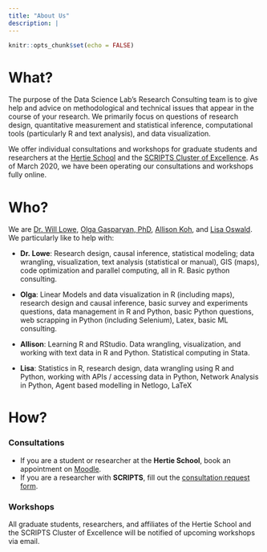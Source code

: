 ```yaml
---
title: "About Us"
description: |
---
```


```r
knitr::opts_chunk$set(echo = FALSE)
```

# What? 

The purpose of the Data Science Lab's Research Consulting team is to give help and advice on methodological and technical issues that appear in the course of your research. We primarily focus on questions of research design, quantitative measurement and statistical inference, computational tools (particularly R and text analysis), and data visualization. 

We offer individual consultations and workshops for graduate students and researchers at the [Hertie School](https://www.hertie-school.org/en/) and the [SCRIPTS Cluster of Excellence](https://www.scripts-berlin.eu/). As of March 2020, we have been operating our consultations and workshops fully online. 

# Who? 

We are [Dr. Will Lowe](mailto:lowe@hertie-school.org), [Olga Gasparyan, PhD](mailto:o.gasparyan@hertie-school.org), [Allison Koh](mailto:koh@hertie-school.org), and [Lisa Oswald](mailto:l.oswald@phd.hertie-school.org). We particularly like to help with: 

- **Dr. Lowe**: Research design, causal inference, statistical modeling; data wrangling, visualization, text analysis (statistical or manual), GIS (maps), code optimization and parallel computing, all in R. Basic python consulting.

-  __Olga__: Linear Models and data visualization in R (including maps), research design and causal inference, basic survey and experiments questions, data management in R and Python, basic Python questions, web scrapping in Python (including Selenium), Latex, basic ML consulting.  

- **Allison**: Learning R and RStudio. Data wrangling, visualization, and working with text data in R and Python. Statistical computing in Stata.

- **Lisa**: Statistics in R, research design, data wrangling using R and Python, working with APIs / accessing data in Python, Network Analysis in Python, Agent based modelling in Netlogo, LaTeX

# How? 

### Consultations 

- If you are a student or researcher at the **Hertie School**, book an appointment on [Moodle](https://moodle.hertie-school.org/mod/scheduler/view.php?id=57896).  
- If you are a researcher with **SCRIPTS**, fill out the [consultation request form](https://forms.gle/uTUNPgW4UrZhRJVa9). 

### Workshops 

All graduate students, researchers, and affiliates of the Hertie School and the SCRIPTS Cluster of Excellence will be notified of upcoming workshops via email. 